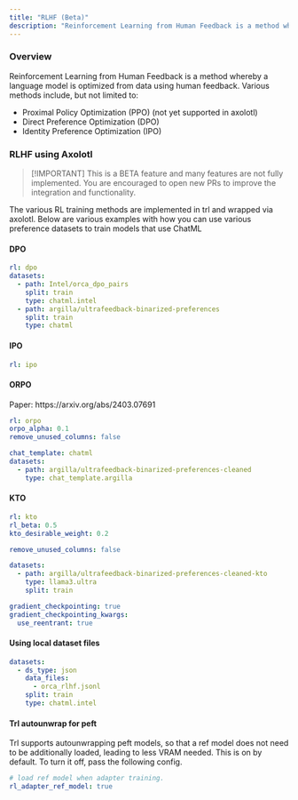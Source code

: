 ```yaml
---
title: "RLHF (Beta)"
description: "Reinforcement Learning from Human Feedback is a method whereby a language model is optimized from data using human feedback."
---
```


### Overview

Reinforcement Learning from Human Feedback is a method whereby a language model is optimized from data using human
feedback. Various methods include, but not limited to:

- Proximal Policy Optimization (PPO) (not yet supported in axolotl)
- Direct Preference Optimization (DPO)
- Identity Preference Optimization (IPO)


### RLHF using Axolotl

>[!IMPORTANT]
>This is a BETA feature and many features are not fully implemented. You are encouraged to open new PRs to improve the integration and functionality.

The various RL training methods are implemented in trl and wrapped via axolotl. Below are various examples with how you can use various preference datasets to train models that use ChatML

#### DPO
```yaml
rl: dpo
datasets:
  - path: Intel/orca_dpo_pairs
    split: train
    type: chatml.intel
  - path: argilla/ultrafeedback-binarized-preferences
    split: train
    type: chatml
```

#### IPO
```yaml
rl: ipo
```

#### ORPO

Paper: https://arxiv.org/abs/2403.07691

```yaml
rl: orpo
orpo_alpha: 0.1
remove_unused_columns: false

chat_template: chatml
datasets:
  - path: argilla/ultrafeedback-binarized-preferences-cleaned
    type: chat_template.argilla
```


#### KTO

```yaml
rl: kto
rl_beta: 0.5
kto_desirable_weight: 0.2

remove_unused_columns: false

datasets:
  - path: argilla/ultrafeedback-binarized-preferences-cleaned-kto
    type: llama3.ultra
    split: train

gradient_checkpointing: true
gradient_checkpointing_kwargs:
  use_reentrant: true
```

#### Using local dataset files
```yaml
datasets:
  - ds_type: json
    data_files:
      - orca_rlhf.jsonl
    split: train
    type: chatml.intel
```

#### Trl autounwrap for peft

Trl supports autounwrapping peft models, so that a ref model does not need to be additionally loaded, leading to less VRAM needed. This is on by default. To turn it off, pass the following config.

```yaml
# load ref model when adapter training.
rl_adapter_ref_model: true
```
